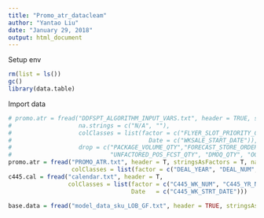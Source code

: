```yaml
---
title: "Promo_atr_datacleam"
author: "Yantao Liu"
date: "January 29, 2018"
output: html_document
---
```

Setup env 
```r
rm(list = ls())
gc()
library(data.table)

```
Import data 

```r

# promo.atr = fread("DDFSPT_ALGORITHM_INPUT_VARS.txt", header = TRUE, stringsAsFactors = T,
#                   na.strings = c("N/A", ""),
#                   colClasses = list(factor = c("FLYER_SLOT_PRIORITY_CD", "CATEGORY_CD", "SUBCATEGORY_CD", "FINELINE_CD"),
#                                       Date = c("WKSALE_START_DATE")),
#                   drop = c("PACKAGE_VOLUME_QTY","FORECAST_STORE_ORDER_QTY","FORECAST_FINAL_POS_FCTORED_QTY",  
#                            "UNFACTORED_POS_FCST_QTY", "DMOQ_QTY", "OGBB", "PRODUCT_PROFILE", "EAP_IND" ))
promo.atr = fread("PROMO_ATR.txt", header = T, stringsAsFactors = T, na.strings = c("N/A", ""),
                  colClasses = list(factor = c("DEAL_YEAR", "DEAL_NUM", "DEAL_START_WEEK_NUM")))
c445.cal = fread("calendar.txt", header = T,
                 colClasses = list(factor = c("C445_WK_NUM", "C445_YR_NUM"),
                                   Date   = c("C445_WK_STRT_DATE"))) 

base.data = fread("model_data_sku_LOB_GF.txt", header = TRUE, stringsAsFactors = TRUE, colClasses = list(factor = "CATEGORY_CD"))

```
